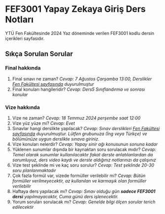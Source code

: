 # FEF3001 Yapay Zekaya Giriş Ders Notları

YTÜ Fen Fakültesinde 2024 Yaz döneminde verilen FEF3001 kodlu dersin içerikleri  sayfasıdır.

## Sıkça Sorulan Sorular

### Final hakkında

1. Final sınavı ne zaman? *Cevap: 7 Ağustos Çarşamba 13:00, Derslikler [Fen Fakültesi sayfasında](https://fed.yildiz.edu.tr/duyurular/2023-2024-yaz-okulu-fef-kodlu-derslerin-sinav-yerleri-hk) duyurulmuştur*
2. Final konuları hangileridir? *Cevap: Ders5 Sınıflandırma ve sonrası konular*


### Vize hakkında

1. Vize ne zaman? *Cevap: 18 Temmuz 2024 perşembe saat 12:00*
2. Vize yüz yüze mi? *Cevap: Evet* 
3. Sınavlar hangi derslikte yapılacak? *Cevap: Sınav derslikleri [Fen Fakültesi sayfasında](https://fed.yildiz.edu.tr/duyurular/2023-2024-yaz-okulu-fef-kodlu-derslerin-sinav-yerleri-hk) duyurulmuştur. Lütfen grubunuza (İng veya Türkçe) ve bölümünüze uygun derslikte sınava giriniz.*
4. Vize konuları nelerdir? *Cevap: Yapay sinir ağı konusunun sonuna kadar*
5. Yüklenen sunumlar dışında bir kaynaktan soru sorulacak mıdır? *Cevap: Temel olarak sunumlar kullanılacaktır fakat derste anlatılanlardan da sorumluyuz, ders video kaydı ve derste aldığınız notlarınızı da çalışınız*
6. Vize test şeklinde mi ve kaç soru sorulur? *Cevap: Test şeklinde 20-30 soru planlanmaktadır*
7. Çok fazla formül var, vizede formüller verilebilir mi? *Cevap: Bütün formüller verilmeyecektir, az kullanılan ve karmaşık olan formüller verilebilir* 
8. Haftaya ders yapılacak mı? *Cevap: Sınav olduğu gün **sadece FEF3001 dersi** yapılmayacaktır, Cuma günü ders işlenecektir.*
9. Yorum soruları sorulacak mı? *Cevap: Genelde bilgi ölçen sorular terich edilecektir*
